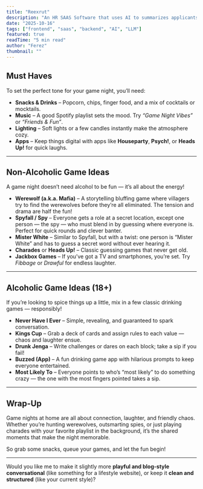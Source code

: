 ```yaml
---
title: "Reexrut"
description: "An HR SAAS Software that uses AI to summarizes applicants data and create a profile"
date: "2025-10-16"
tags: ["frontend", "saas", "backend", "AI", "LLM"]
featured: true
readTime: "5 min read"
author: "Ferez"
thumbnail: ""
---
```


## Must Haves

To set the perfect tone for your game night, you’ll need:

- **Snacks & Drinks** – Popcorn, chips, finger food, and a mix of cocktails or mocktails.
- **Music** – A good Spotify playlist sets the mood. Try _“Game Night Vibes”_ or _“Friends & Fun”_.
- **Lighting** – Soft lights or a few candles instantly make the atmosphere cozy.
- **Apps** – Keep things digital with apps like **Houseparty**, **Psych!**, or **Heads Up!** for quick laughs.

---

## Non-Alcoholic Game Ideas

A game night doesn’t need alcohol to be fun — it’s all about the energy!

- **Werewolf (a.k.a. Mafia)** – A storytelling bluffing game where villagers try to find the werewolves before they’re all eliminated. The tension and drama are half the fun!
- **Spyfall / Spy** – Everyone gets a role at a secret location, except one person — the spy — who must blend in by guessing where everyone is. Perfect for quick rounds and clever banter.
- **Mister White** – Similar to Spyfall, but with a twist: one person is “Mister White” and has to guess a secret word without ever hearing it.
- **Charades** or **Heads Up!** – Classic guessing games that never get old.
- **Jackbox Games** – If you’ve got a TV and smartphones, you’re set. Try _Fibbage_ or _Drawful_ for endless laughter.

---

## Alcoholic Game Ideas (18+)

If you’re looking to spice things up a little, mix in a few classic drinking games — responsibly!

- **Never Have I Ever** – Simple, revealing, and guaranteed to spark conversation.
- **Kings Cup** – Grab a deck of cards and assign rules to each value — chaos and laughter ensue.
- **Drunk Jenga** – Write challenges or dares on each block; take a sip if you fail!
- **Buzzed (App)** – A fun drinking game app with hilarious prompts to keep everyone entertained.
- **Most Likely To** – Everyone points to who’s “most likely” to do something crazy — the one with the most fingers pointed takes a sip.

---

## Wrap-Up

Game nights at home are all about connection, laughter, and friendly chaos. Whether you’re hunting werewolves, outsmarting spies, or just playing charades with your favorite playlist in the background, it’s the shared moments that make the night memorable.

So grab some snacks, queue your games, and let the fun begin!

---

Would you like me to make it slightly more **playful and blog-style conversational** (like something for a lifestyle website), or keep it **clean and structured** (like your current style)?
